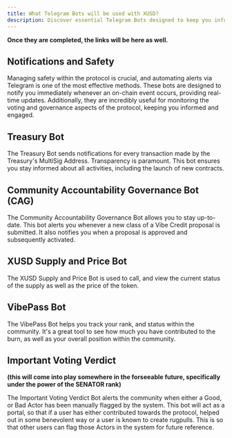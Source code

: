 ```yaml
---
title: What Telegram Bots will be used with XUSD?
description: Discover essential Telegram Bots designed to keep you informed about the protocol, ensuring transparency, safety, and active participation.
---
```

**Once they are completed, the links will be here as well.** 

## Notifications and Safety

Managing safety within the protocol is crucial, and automating alerts via Telegram is one of the most effective methods. These bots are designed to notify you immediately whenever an on-chain event occurs, providing real-time updates. Additionally, they are incredibly useful for monitoring the voting and governance aspects of the protocol, keeping you informed and engaged.

## Treasury Bot

The Treasury Bot sends notifications for every transaction made by the Treasury's MultiSig Address. Transparency is paramount. This bot ensures you stay informed about all activities, including the launch of new contracts.

## Community Accountability Governance Bot (CAG)

The Community Accountability Governance Bot allows you to stay up-to-date. This bot alerts you whenever a new class of a Vibe Credit proposal is submitted. It also notifies you when a proposal is approved and subsequently activated.

## XUSD Supply and Price Bot

The XUSD Supply and Price Bot is used to call, and view the current status of the supply as well as the price of the token.

## VibePass Bot

The VibePass Bot helps you track your rank, and status within the community. It's a great tool to see how much you have contributed to the burn, as well as your overall position within the community.

## Important Voting Verdict

**(this will come into play somewhere in the forseeable future, specifically under the power of the SENATOR rank)**

The Important Voting Verdict Bot alerts the community when either a Good, or Bad Actor has been manually flagged by the system.
This bot will act as a portal, so that if a user has either contributed towards the protocol, helped out in some benevolent way or a user is known to create rugpulls. This is so that other users can flag those Actors in the system for future reference.